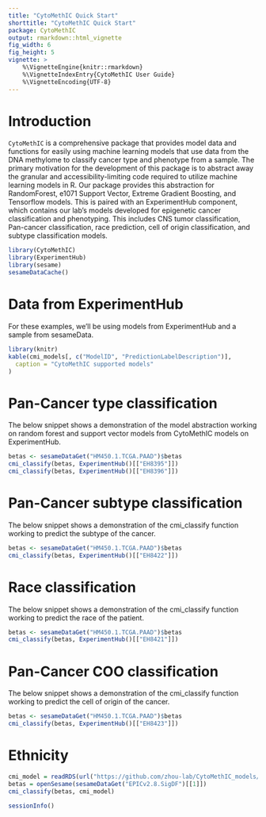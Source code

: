```yaml
---
title: "CytoMethIC Quick Start"
shorttitle: "CytoMethIC Quick Start"
package: CytoMethIC
output: rmarkdown::html_vignette
fig_width: 6
fig_height: 5
vignette: >
    %\VignetteEngine{knitr::rmarkdown}
    %\VignetteIndexEntry{CytoMethIC User Guide}
    %\VignetteEncoding{UTF-8}
---
```


# Introduction

`CytoMethIC` is a comprehensive package that provides model data and functions for easily using machine learning models that use data from the DNA methylome to classify cancer type and phenotype from a sample. The primary motivation for the development of this package is to abstract away the granular and accessibility-limiting code required to utilize machine learning models in R. Our package provides this abstraction for RandomForest, e1071 Support Vector, Extreme Gradient Boosting, and Tensorflow models. This is paired with an ExperimentHub component, which contains our lab's models developed for epigenetic cancer classification and phenotyping. This includes CNS tumor classification, Pan-cancer classification, race prediction, cell of origin classification, and subtype classification models.

```r
library(CytoMethIC)
library(ExperimentHub)
library(sesame)
sesameDataCache()
```

# Data from ExperimentHub

For these examples, we'll be using models from ExperimentHub and a sample from sesameData.
```r
library(knitr)
kable(cmi_models[, c("ModelID", "PredictionLabelDescription")],
  caption = "CytoMethIC supported models"
)
```

# Pan-Cancer type classification
The below snippet shows a demonstration of the model abstraction working on random forest and support vector models from CytoMethIC models on ExperimentHub.

```r
betas <- sesameDataGet("HM450.1.TCGA.PAAD")$betas
cmi_classify(betas, ExperimentHub()[["EH8395"]])
cmi_classify(betas, ExperimentHub()[["EH8396"]])
```

# Pan-Cancer subtype classification
The below snippet shows a demonstration of the cmi_classify function working to predict the subtype of the cancer.
```r
betas <- sesameDataGet("HM450.1.TCGA.PAAD")$betas
cmi_classify(betas, ExperimentHub()[["EH8422"]])
```

# Race classification

The below snippet shows a demonstration of the cmi_classify function working to predict the race of the patient.
```r
betas <- sesameDataGet("HM450.1.TCGA.PAAD")$betas
cmi_classify(betas, ExperimentHub()[["EH8421"]])
```
# Pan-Cancer COO classification
The below snippet shows a demonstration of the cmi_classify function working to predict the cell of origin of the cancer.
```r
betas <- sesameDataGet("HM450.1.TCGA.PAAD")$betas
cmi_classify(betas, ExperimentHub()[["EH8423"]])
```

# Ethnicity

```r
cmi_model = readRDS(url("https://github.com/zhou-lab/CytoMethIC_models/raw/main/models/Race3_rfcTCGA_InfHum3.rds"))
betas = openSesame(sesameDataGet("EPICv2.8.SigDF")[[1]])
cmi_classify(betas, cmi_model)
```

```r
sessionInfo()
```
